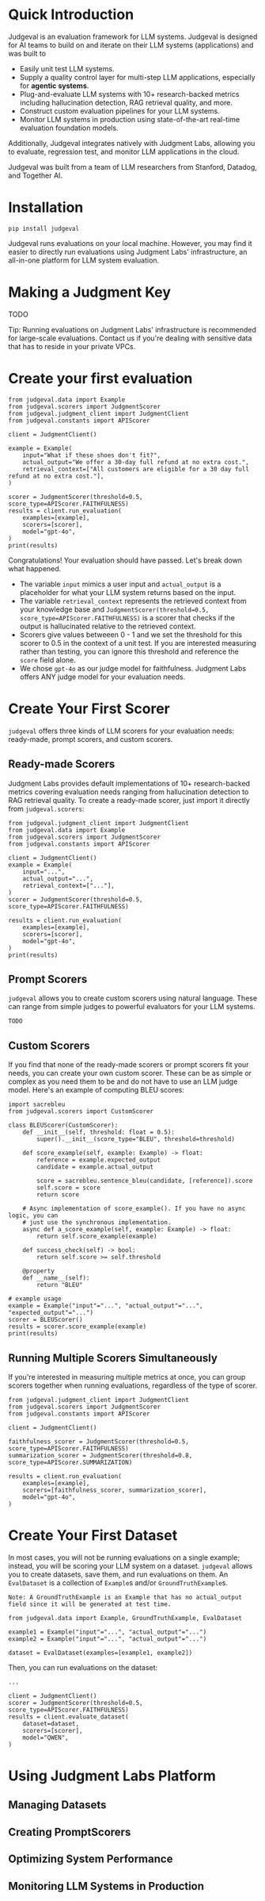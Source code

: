 # Quick Introduction

Judgeval is an evaluation framework for LLM systems. Judgeval is designed for AI teams to build on and iterate on their LLM systems (applications) and was built to
- Easily unit test LLM systems.
- Supply a quality control layer for multi-step LLM applications, especially for **agentic systems**.
- Plug-and-evaluate LLM systems with 10+ research-backed metrics including hallucination detection, RAG retrieval quality, and more.
- Construct custom evaluation pipelines for your LLM systems.
- Monitor LLM systems in production using state-of-the-art real-time evaluation foundation models.


Additionally, Judgeval integrates natively with Judgment Labs, allowing you to evaluate, regression test, and monitor LLM applications in the cloud.

Judgeval was built from a team of LLM researchers from Stanford, Datadog, and Together AI.

# Installation 

`pip install judgeval`

Judgeval runs evaluations on your local machine. However, you may find it easier to directly run evaluations using Judgment Labs' infrastructure, an all-in-one platform for LLM system evaluation.

# Making a Judgment Key

TODO


Tip: Running evaluations on Judgment Labs' infrastructure is recommended for large-scale evaluations. Contact us if you're dealing with sensitive data that has to reside in your private VPCs.

# Create your first evaluation


```
from judgeval.data import Example
from judgeval.scorers import JudgmentScorer
from judgeval.judgment_client import JudgmentClient
from judgeval.constants import APIScorer

client = JudgmentClient()

example = Example(
    input="What if these shoes don't fit?",
    actual_output="We offer a 30-day full refund at no extra cost.",
    retrieval_context=["All customers are eligible for a 30 day full refund at no extra cost."],
)

scorer = JudgmentScorer(threshold=0.5, score_type=APIScorer.FAITHFULNESS)
results = client.run_evaluation(
    examples=[example],
    scorers=[scorer],
    model="gpt-4o",
)
print(results)
```

Congratulations! Your evaluation should have passed. Let's break down what happened.

- The variable `input` mimics a user input and `actual_output` is a placeholder for what your LLM system returns based on the input.
- The variable `retrieval_context` represents the retrieved context from your knowledge base and `JudgmentScorer(threshold=0.5, score_type=APIScorer.FAITHFULNESS)` is a scorer that checks if the output is hallucinated relative to the retrieved context.
- Scorers give values betweeen 0 - 1 and we set the threshold for this scorer to 0.5 in the context of a unit test. If you are interested measuring rather than testing, you can ignore this threshold and reference the `score` field alone.
- We chose `gpt-4o` as our judge model for faithfulness. Judgment Labs offers ANY judge model for your evaluation needs.

# Create Your First Scorer
`judgeval` offers three kinds of LLM scorers for your evaluation needs: ready-made, prompt scorers, and custom scorers.

## Ready-made Scorers
Judgment Labs provides default implementations of 10+ research-backed metrics covering evaluation needs ranging from hallucination detection to RAG retrieval quality. To create a ready-made scorer, just import it directly from `judgeval.scorers`:

```
from judgeval.judgment_client import JudgmentClient
from judgeval.data import Example
from judgeval.scorers import JudgmentScorer
from judgeval.constants import APIScorer

client = JudgmentClient()
example = Example(
    input="...",
    actual_output="...",
    retrieval_context=["..."],
)
scorer = JudgmentScorer(threshold=0.5, score_type=APIScorer.FAITHFULNESS)

results = client.run_evaluation(
    examples=[example],
    scorers=[scorer],
    model="gpt-4o",
)
print(results)
```

## Prompt Scorers
`judgeval` allows you to create custom scorers using natural language. These can range from simple judges to powerful evaluators for your LLM systems.

```
TODO
```

## Custom Scorers
If you find that none of the ready-made scorers or prompt scorers fit your needs, you can create your own custom scorer. These can be as simple or complex as you need them to be and do not have to use an LLM judge model. Here's an example of computing BLEU scores:

```
import sacrebleu
from judgeval.scorers import CustomScorer 

class BLEUScorer(CustomScorer):
    def __init__(self, threshold: float = 0.5):
        super().__init__(score_type="BLEU", threshold=threshold)

    def score_example(self, example: Example) -> float:
        reference = example.expected_output
        candidate = example.actual_output

        score = sacrebleu.sentence_bleu(candidate, [reference]).score
        self.score = score
        return score

    # Async implementation of score_example(). If you have no async logic, you can
    # just use the synchronous implementation.
    async def a_score_example(self, example: Example) -> float:
        return self.score_example(example)

    def success_check(self) -> bool:
        return self.score >= self.threshold

    @property
    def __name__(self):
        return "BLEU"

# example usage 
example = Example("input"="...", "actual_output"="...", "expected_output"="...")
scorer = BLEUScorer()
results = scorer.score_example(example)
print(results)
```

## Running Multiple Scorers Simultaneously

If you're interested in measuring multiple metrics at once, you can group scorers together when running evaluations, regardless of the type of scorer.

```
from judgeval.judgment_client import JudgmentClient
from judgeval.scorers import JudgmentScorer
from judgeval.constants import APIScorer

client = JudgmentClient()

faithfulness_scorer = JudgmentScorer(threshold=0.5, score_type=APIScorer.FAITHFULNESS)
summarization_scorer = JudgmentScorer(threshold=0.8, score_type=APIScorer.SUMMARIZATION)

results = client.run_evaluation(
    examples=[example],
    scorers=[faithfulness_scorer, summarization_scorer],
    model="gpt-4o",
)
```

# Create Your First Dataset 
In most cases, you will not be running evaluations on a single example; instead, you will be scoring your LLM system on a dataset. `judgeval` allows you to create datasets, save them, and run evaluations on them. An `EvalDataset` is a collection of `Example`s and/or `GroundTruthExample`s.

`Note: A GroundTruthExample is an Example that has no actual_output field since it will be generated at test time.`

```
from judgeval.data import Example, GroundTruthExample, EvalDataset

example1 = Example("input"="...", "actual_output"="...")
example2 = Example("input"="...", "actual_output"="...")

dataset = EvalDataset(examples=[example1, example2])
```

Then, you can run evaluations on the dataset:

```
...

client = JudgmentClient()
scorer = JudgmentScorer(threshold=0.5, score_type=APIScorer.FAITHFULNESS)
results = client.evaluate_dataset(
    dataset=dataset,
    scorers=[scorer],
    model="QWEN",
)
```


# Using Judgment Labs Platform

## Managing Datasets 

## Creating PromptScorers

## Optimizing System Performance

## Monitoring LLM Systems in Production



